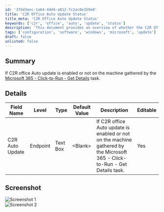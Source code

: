 ```yaml
---
id: '3fbd3eec-1a64-44d4-a812-fc2ac0e359e0'
title: 'C2R Office Auto Update Status'
title_meta: 'C2R Office Auto Update Status'
keywords: ['c2r', 'office', 'auto', 'update', 'status']
description: 'This document provides an overview of whether the C2R Office Auto Update feature is enabled on machines, as gathered by the Microsoft 365 Click-to-Run Get Details task. It includes details on the relevant field, its level, type, default value, and editability.'
tags: ['configuration', 'software', 'windows', 'microsoft', 'update']
draft: false
unlisted: false
---
```

## Summary

If C2R office Auto update is enabled or not on the machine gathered by the [Microsoft 365 - Click-to-Run - Get Details](https://proval.itglue.com/DOC-5078775-17917390) task.

## Details

| Field Name         | Level    | Type      | Default Value | Description                                                                                                           | Editable |
|--------------------|----------|-----------|---------------|-----------------------------------------------------------------------------------------------------------------------|----------|
| C2R Auto Update     | Endpoint | Text Box  | \<Blank>       | If C2R office Auto update is enabled or not on the machine gathered by the Microsoft 365 - Click-to-Run - Get Details task. | Yes      |

## Screenshot

![Screenshot 1](../../../static/img/Endpoint---C2R-Auto-Update/image_1.png)  
![Screenshot 2](../../../static/img/Endpoint---C2R-Auto-Update/image_2.png)












